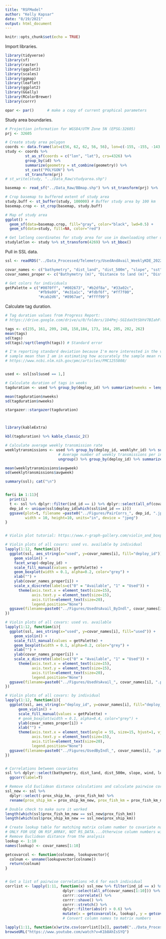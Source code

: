 ```yaml
---
title: "RSFModel"
author: "Kelly Kapsar"
date: "8/19/2021"
output: html_document
---
```


```r
knitr::opts_chunk$set(echo = TRUE)
```

Import libraries. 

```r
library(tidyverse)
library(sf)
library(raster)
library(ggplot2)
library(scales)
library(ggmap)
library(leaflet)
library(ggplot2)
library(GGally)
library(RColorBrewer)
library(corrr)

opar <- par()      # make a copy of current graphical parameters
```

Study area boundaries. 

```r
# Projection information for WGS84/UTM Zone 5N (EPSG:32605)
prj <- 32605

# Create study area polygon
coords <- data.frame(lat=c(56, 62, 62, 56, 56), lon=c(-155, -155, -143, -143, -155), id="study")
study <- coords %>% 
         st_as_sf(coords = c("lon", "lat"), crs=4326) %>% 
         group_by(id) %>% 
         summarize(geometry = st_combine(geometry)) %>%  
         st_cast("POLYGON") %>% 
         st_transform(prj)
# st_write(study, "../Data_Raw/studyarea.shp")

basemap <- read_sf("../Data_Raw/BBmap.shp") %>% st_transform(prj) %>%  st_buffer(0)

# Crop basemap to buffered extent of study area 
study.buff <- st_buffer(study, 100000) # Buffer study area by 100 km
basemap.crop <- st_crop(basemap, study.buff)

# Map of study area 
ggplot() +
  geom_sf(data=basemap.crop, fill="gray", color="black", lwd=0.5) +
  geom_sf(data=study, fill=NA, color="red")

# Get latlong coordinates for study area for use in downloading other data sets
studylatlon <- study %>% st_transform(4269) %>% st_bbox()

```

Pull in SSL data. 

```r

ssl <- readRDS("../Data_Processed/Telemetry/UsedAndAvail_WeeklyKDE_20220314.rds") 

covar_names <- c("bathymetry", "dist_land", "dist_500m", "slope", "sst", "wind", "logship", "logfish", "prox_fish_km", "prox_ship_km", "prox_fish_km_new", "prox_ship_km_new")
covar_names_proper <- c("Bathymetry (m)", "Distance to land (m)", "Distance to shelf break (m)", "Slope (degrees)", "Avg. sea surface\ntemperature (C)", "Avg. wind speed (m/s)", "Log(Shipping traffic (km))", "Log(Fishing traffic (km))", "Euc. Distance to fishing (km)", "Euc. Distance to shipping (km)", "LCP Distance to fishing (km)", "LCP Distance to shipping (km)")

# Get colors for individuals
getPalette = c("#0070ff", "#002673", "#b2df8a", "#33a02c",
               "#fb9a99", "#e31a1c", "#fdbf6f", "#ff7f00",
               "#cab2d6", "#8967ae", "#ffff99")
```

Calculate tag duration. 

```r
# Tag duration values from Progress Report: 
# https://drive.google.com/drive/u/0/folders/1O4Pmj-SGIdaV3tSbhV7BIahFfnsSEWLi

tags <- c(235, 161, 209, 248, 158,184, 173, 164, 205, 202, 262)  
mean(tags)
sd(tags)
sd(tags)/sqrt(length(tags)) # Standard error

# I'm reporting standard deviation because I'm more interested in the variability around the 
# sample mean than I am in estimating how accurately the sample mean reflects the true population mean. 
# https://www.ncbi.nlm.nih.gov/pmc/articles/PMC1255808/


used <- ssl[ssl$used == 1,]

# Calculate duration of tags in weeks 
tagduration <- used %>% group_by(deploy_id) %>% summarize(nweeks = length(unique(weeklyhr_id)))

mean(tagduration$nweeks)
sd(tagduration$nweeks)

stargazer::stargazer(tagduration)



library(kableExtra)

kbl(tagduration) %>% kable_classic_2()

# Calculate average weekly transmission rate
weeklytransmissions <- used %>% group_by(deploy_id, weeklyhr_id) %>% summarize(n = n()) %>% # Number of transmissions per week
                        # Average number of weekly transmissions per individual
                        ungroup() %>% group_by(deploy_id) %>% summarize(avgweek = mean(n)) 

mean(weeklytransmissions$avgweek)
sd(weeklytransmissions$avgweek)

```

```r

summary(ssl); cat("\n")


for(i in 1:11){
  print(i)
  t <- ssl %>% dplyr::filter(ind_id == i) %>% dplyr::select(all_of(covar_names)) %>% ggpairs()
  dep_id <- unique(ssl$deploy_id[which(ssl$ind_id == i)])
  ggsave(plot=t, filename =paste0("../Figures/PairCorrs_", dep_id, ".jpeg"), 
         width = 10, height=10, units="in", device = "jpeg")
}


# Violin plot tutorial: https://www.r-graph-gallery.com/violin_and_boxplot_ggplot2.html

# Violin plots of all covars: used vs. available by individual
lapply(1:12, function(i){
  ggplot(ssl, aes_string(x="used", y=covar_names[i], fill="deploy_id")) +
    geom_violin() +
    facet_wrap(~deploy_id) +
    scale_fill_manual(values = getPalette) +
    geom_boxplot(width = 0.1, alpha=0.2, color="grey") +
    xlab("") +
    ylab(covar_names_proper[i]) +
    scale_x_discrete(labels=c("0" = "Available", "1" = "Used")) +
      theme(axis.text.x = element_text(size=15), 
            axis.text.y = element_text(size=15),
            axis.title=element_text(size=20), 
            legend.position="None") 
  ggsave(filename=paste0("../Figures/UsedVsAvail_ByIndl", covar_names[i], ".png"), width = 10, height = 7, units="in")
})

# Violin plots of all covars: used vs. available 
lapply(1:12, function(i){
  ggplot(ssl, aes_string(x="used", y=covar_names[i], fill="used")) +
    geom_violin() +
    scale_fill_manual(values = getPalette) +
    geom_boxplot(width = 0.1, alpha=0.2, color="grey") +
    xlab("") +
    ylab(covar_names_proper[i]) +
    scale_x_discrete(labels=c("0" = "Available", "1" = "Used")) +
      theme(axis.text.x = element_text(size=15), 
            axis.text.y = element_text(size=15),
            axis.title=element_text(size=20), 
            legend.position="None") 
  ggsave(filename=paste0("../Figures/UsedVsAvail_", covar_names[i], ".png"), width = 10, height = 7, units="in")
})

# Violin plots of all covars: by individual
lapply(1:12, function(i){
  ggplot(ssl, aes_string(x="deploy_id", y=covar_names[i], fill="deploy_id")) +
      geom_violin() +
      scale_fill_manual(values = getPalette) +
      # geom_boxplot(width = 0.1, alpha=0.4, color="grey") +
      ylab(covar_names_proper[i]) +
      xlab("") +
      theme(axis.text.x = element_text(angle = 55, size=15, hjust=1, vjust=1), 
            axis.text.y = element_text(size=15),
            axis.title=element_text(size=20), 
            legend.position="None") 
  ggsave(filename=paste0("../Figures/UsedByIndl_", covar_names[i], ".png"), width = 10, height = 5, units="in")
})


# Correlations between covariates 
ssl %>% dplyr::select(bathymetry, dist_land, dist_500m, slope, wind, logfish, logship, sst, prox_ship_km, prox_fish_km, prox_ship_km_new, prox_fish_km_new)%>% 
  ggcorr(label=T)

```

```r

# Remove old Euclidean distance calculations and calculate pairwise correlations
ssl_new <- ssl %>% 
  dplyr::select(-prox_ship_km, -prox_fish_km) %>% 
  rename(prox_ship_km = prox_ship_km_new, prox_fish_km = prox_fish_km_new)

# Double check to make sure it worked
length(which(ssl$prox_fish_km_new == ssl_new$prox_fish_km))
length(which(ssl$prox_ship_km_new == ssl_new$prox_ship_km))

# Create lookup table for matching matrix column number to covariate name 
# ONLY FOR USE ON RSF_ARRAY, NOT RS_DATA....Otherwise column numbers will be messed up
# Remove Euclidean distance from the analysis 
lookup <- 1:10
names(lookup) <- covar_names[1:10]

getcovarcol <- function(colname, lookupvector){
  colnum <- unname(lookupvector[colname])
  return(colnum)
}


# Get a list of pairwise correlations >0.6 for each individual
corrlist <- lapply(1:11, function(x) ssl_new %>% filter(ind_id == x) %>% 
                          dplyr::select(all_of(covar_names[1:10])) %>% 
                          corrr::correlate() %>% 
                          corrr::shave() %>% 
                          corrr::stretch() %>% 
                          dplyr::filter(abs(r) > 0.6) %>% 
                          mutate(x = getcovarcol(x, lookup), y = getcovarcol(y, lookup)))
                          # Convert column names to matrix numbers

lapply(1:11, function(x)write.csv(corrlist[[x]], paste0("../Data_Processed/Telemetry/Corrs_", x, ".csv")))
browseURL("https://www.youtube.com/watch?v=K1b8AhIsSYQ")
```



